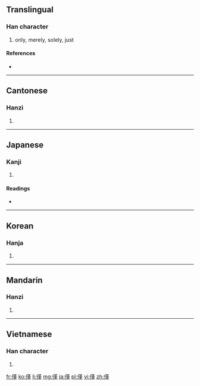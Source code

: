 {{also|仅}}
==Translingual==

===Han character===
{{Han char|rn=9|rad=人|as=11|sn=13|four=2421<sub>4</sub>|canj=人廿中一 (OTLM)|ids=⿰[[亻]][[堇]]}}

# only, merely, solely, just

====References====
* {{Han ref|kx=0115.200|dkj=01048|dj=0246.080|hdz=10208.020|uh=50C5|ud=20677|bh=B6C8|bd=46792}}

----

==Cantonese==

===Hanzi===
{{yue-hanzi|jyut=|y=gan2|sim=仅}}

# {{defn|lang=yue|sort=人11}}

----

==Japanese==

===Kanji===
{{ja-kanji|grade=|rs=人11}}

# {{defn|lang=ja|sort=人11}}

====Readings====
* {{ja-readings|on=[[きん]] (kin)|kun=[[わずかに]] (wazukani), [[わずか]] (wazuka)}}

----

==Korean==

===Hanja===
{{ko-hanja|hangeul=근|rv=geun|mr=kŭn}}

# {{defn|lang=ko|sort=人11}}

----

==Mandarin==

===Hanzi===
{{cmn-hanzi|sim=仅|pin=[[jǐn]] ([[jin3]])|wg=chin<sup>3</sup>}}

# {{defn|lang=cmn|sort=人11}}

----

==Vietnamese==

===Han character===
{{vi-hantu|[[cận]], [[cẩn]]|rs=人11}}

# {{defn|lang=vi|sort=人11}}

[[fr:僅]]
[[ko:僅]]
[[li:僅]]
[[mg:僅]]
[[ja:僅]]
[[pl:僅]]
[[vi:僅]]
[[zh:僅]]